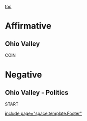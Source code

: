 [[toc]]
=Affirmative= 
==Ohio Valley== 
COIN


=Negative= 
==Ohio Valley - Politics== 
START


[[include page="space.template.Footer"]]